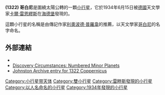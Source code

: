 {{Infobox planet
|width           = 25em
|background      = #FFFFC0 |
 name=1322 Coppernicus
 | discoverer=[[卡爾·雷恩繆斯|K. 雷恩繆斯]]
 | discovered= 1934年6月15日
 | alt_names=1934 LA
 | named_after = [[尼古拉斯·哥白尼|尼古拉斯·哥白尼]]
 | mp_category=[[小行星帶|主帶]]
 | epoch=
 | semimajor=
 | perihelion=
 | aphelion=
 | eccentricity=0.2345
 | period=3.772 [[儒略年|a]]
 | inclination=23.348[[度|°]]
 | asc_node=298.466°
 | arg_peri=99.333°
 | mean_anomaly=206.388°
 | avg_speed=18.07 km/[[秒|s]]
 | dimensions=12.2 km
 | mass=7.7×10<sup>14</sup>? [[公斤|kg]]
 | density=1.1 g/cm³
 | surface_grav=0.0017? m/s²
 | escape_velocity=0.0043? km/s
 | rotation= 3.967 h
 | spectral_type=S
 | abs_magnitude=12.399
 | albedo=0.160
 | single_temperature=~171 [[熱力學溫標|K]]}}

'''(1322) 哥白尼'''是圍繞太陽公轉的一顆[[小行星|小行星]]，它於1934年6月15日被[[德國|德國]]天文學家[[卡爾·雷恩繆斯|卡爾·雷恩繆斯]]在[[Landessternwarte_Heidelberg-Königstuhl|海德堡]]發現的。 

這顆小行星的名稱是由傳記作家[[利奧波德·普羅韋|利奧波德·普羅韋]]的推薦，以天文學家[[哥白尼|哥白尼]]的名字命名。

== 外部連結 ==
* {{JPL small body}}
* [http://cfa-www.harvard.edu/iau/lists/NumberedMPs.txt Discovery Circumstances: Numbered Minor Planets]{{Wayback|url=http://cfa-www.harvard.edu/iau/lists/NumberedMPs.txt |date=20080517010638 }}
* [http://www.johnstonsarchive.net/astro/astmoons/am-01322.html Johnston Archive entry for 1322 Coppernicus]{{dead link|date=2017年12月 |bot=InternetArchiveBot |fix-attempted=yes }}

{{Minor planets navigator|1321 Majuba|1323 Tugela}}

{{小天體}}

{{DEFAULTSORT:Coppernicus}}
[[Category:小行星带天体|Category:小行星带天体]]
[[Category:雙小行星|Category:雙小行星]]
[[Category:雷睦斯發現的小行星|Category:雷睦斯發現的小行星]]
[[Category:以人名命名的小行星|Category:以人名命名的小行星]]
[[Category:1934年發現的小行星|Category:1934年發現的小行星]]

{{Beltasteroid-stub}}
